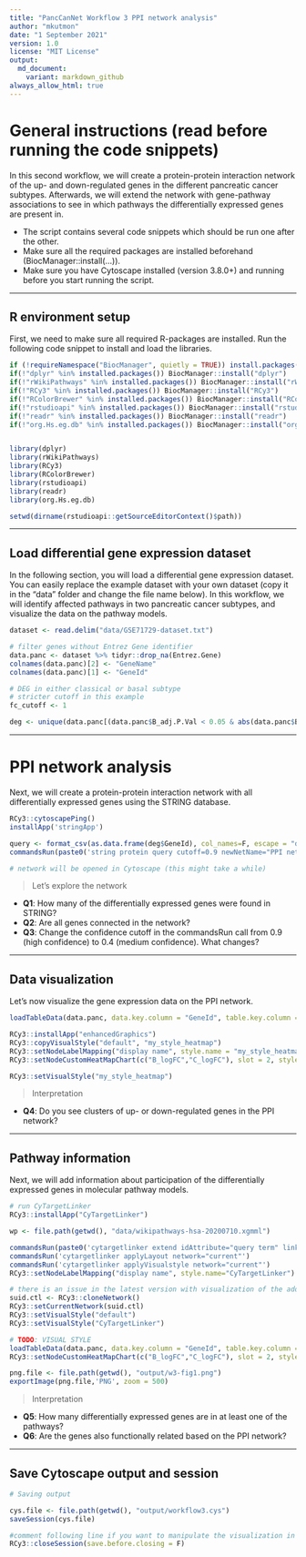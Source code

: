 ```yaml
---
title: "PancCanNet Workflow 3 PPI network analysis"
author: "mkutmon"
date: "1 September 2021"
version: 1.0
license: "MIT License"
output: 
  md_document:
    variant: markdown_github
always_allow_html: true
---
```


# General instructions (read before running the code snippets)
In this second workflow, we will create a protein-protein interaction network of the up- and down-regulated genes in the different pancreatic cancer subtypes. Afterwards, we will extend the network with gene-pathway associations to see in which pathways the differentially expressed genes are present in.

* The script contains several code snippets which should be run one after the other. 
* Make sure all the required packages are installed beforehand (BiocManager::install(...)). 
* Make sure you have Cytoscape installed (version 3.8.0+) and running before you start running the script. 

*** 

## R environment setup

First, we need to make sure all required R-packages are installed. Run the following code snippet to install and load the libraries. 
```r
if (!requireNamespace("BiocManager", quietly = TRUE)) install.packages("BiocManager")
if(!"dplyr" %in% installed.packages()) BiocManager::install("dplyr")
if(!"rWikiPathways" %in% installed.packages()) BiocManager::install("rWikiPathways")
if(!"RCy3" %in% installed.packages()) BiocManager::install("RCy3")
if(!"RColorBrewer" %in% installed.packages()) BiocManager::install("RColorBrewer")
if(!"rstudioapi" %in% installed.packages()) BiocManager::install("rstudioapi")
if(!"readr" %in% installed.packages()) BiocManager::install("readr")
if(!"org.Hs.eg.db" %in% installed.packages()) BiocManager::install("org.Hs.eg.db")


library(dplyr)
library(rWikiPathways)
library(RCy3)
library(RColorBrewer)
library(rstudioapi)
library(readr)
library(org.Hs.eg.db)

setwd(dirname(rstudioapi::getSourceEditorContext()$path))
```

*** 

## Load differential gene expression dataset

In the following section, you will load a differential gene expression dataset. You can easily replace the example dataset with your own dataset (copy it in the "data" folder and change the file name below). 
In this workflow, we will identify affected pathways in two pancreatic cancer subtypes, and visualize the data on the pathway models. 

```r
dataset <- read.delim("data/GSE71729-dataset.txt")

# filter genes without Entrez Gene identifier
data.panc <- dataset %>% tidyr::drop_na(Entrez.Gene)
colnames(data.panc)[2] <- "GeneName"
colnames(data.panc)[1] <- "GeneId"

# DEG in either classical or basal subtype
# stricter cutoff in this example
fc_cutoff <- 1

deg <- unique(data.panc[(data.panc$B_adj.P.Val < 0.05 & abs(data.panc$B_logFC) > fc_cutoff) | (data.panc$C_adj.P.Val < 0.05 & abs(data.panc$C_logFC) > fc_cutoff),c(1,2)])

```

***

# PPI network analysis

Next, we will create a protein-protein interaction network with all differentially expressed genes using the STRING database. 

```r
RCy3::cytoscapePing()
installApp('stringApp') 

query <- format_csv(as.data.frame(deg$GeneId), col_names=F, escape = "double", eol =",")
commandsRun(paste0('string protein query cutoff=0.9 newNetName="PPI network" query="',query,'" limit=0'))

# network will be opened in Cytoscape (this might take a while)
```

> Let's explore the network

- **Q1**: How many of the differentially expressed genes were found in STRING?
- **Q2**: Are all genes connected in the network? 
- **Q3**: Change the confidence cutoff in the commandsRun call from 0.9 (high confidence) to 0.4 (medium confidence). What changes? 

***

## Data visualization

Let's now visualize the gene expression data on the PPI network.

```r
loadTableData(data.panc, data.key.column = "GeneId", table.key.column = "query term")

RCy3::installApp("enhancedGraphics")
RCy3::copyVisualStyle("default", "my_style_heatmap")
RCy3::setNodeLabelMapping("display name", style.name = "my_style_heatmap")
RCy3::setNodeCustomHeatMapChart(c("B_logFC","C_logFC"), slot = 2, style.name = "my_style_heatmap", colors = c("#CC3300","#FFFFFF","#6699FF","#CCCCCC"))

RCy3::setVisualStyle("my_style_heatmap")
```

> Interpretation

- **Q4**: Do you see clusters of up- or down-regulated genes in the PPI network?

***

## Pathway information

Next, we will add information about participation of the differentially expressed genes in molecular pathway models.

```r
# run CyTargetLinker
RCy3::installApp("CyTargetLinker")

wp <- file.path(getwd(), "data/wikipathways-hsa-20200710.xgmml")

commandsRun(paste0('cytargetlinker extend idAttribute="query term" linkSetFiles="', wp, '"'))
commandsRun('cytargetlinker applyLayout network="current"')
commandsRun('cytargetlinker applyVisualstyle network="current"')
RCy3::setNodeLabelMapping("display name", style.name="CyTargetLinker")

# there is an issue in the latest version with visualization of the added edges - the workaround below solves this for now
suid.ctl <- RCy3::cloneNetwork()
RCy3::setCurrentNetwork(suid.ctl)
RCy3::setVisualStyle("default")
RCy3::setVisualStyle("CyTargetLinker")

# TODO: VISUAL STYLE
loadTableData(data.panc, data.key.column = "GeneId", table.key.column = "query term")
RCy3::setNodeCustomHeatMapChart(c("B_logFC","C_logFC"), slot = 2, style.name = "CyTargetLinker", colors = c("#CC3300","#FFFFFF","#6699FF","#CCCCCC"))

png.file <- file.path(getwd(), "output/w3-fig1.png")
exportImage(png.file,'PNG', zoom = 500)

```

> Interpretation

- **Q5**: How many differentially expressed genes are in at least one of the pathways? 
- **Q6**: Are the genes also functionally related based on the PPI network?

***

## Save Cytoscape output and session

```r
# Saving output

cys.file <- file.path(getwd(), "output/workflow3.cys")
saveSession(cys.file) 

#comment following line if you want to manipulate the visualization in Cytoscape
RCy3::closeSession(save.before.closing = F)
```